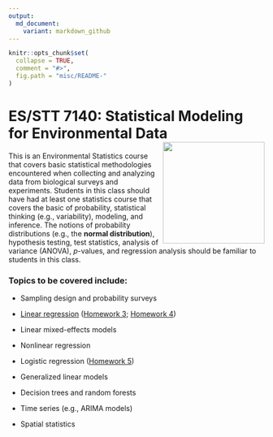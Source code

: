 ```yaml
---
output:
  md_document:
    variant: markdown_github
---
```


<!-- README.md is generated from README.Rmd. Please edit that file -->

```r
knitr::opts_chunk$set(
  collapse = TRUE,
  comment = "#>",
  fig.path = "misc/README-"
)
```

# ES/STT 7140: Statistical Modeling for Environmental Data <img src="misc/earth.png" align="right"  width="200" height="200"/>

This is an Environmental Statistics course that covers basic statistical methodologies encountered when collecting and analyzing data from biological surveys and experiments. Students in this class should have had at least one statistics course that covers the basic of probability, statistical thinking (e.g., variability), modeling, and inference. The notions of probability distributions (e.g., the **normal distribution**), hypothesis testing, test statistics, analysis of variance (ANOVA), $p$-values, and regression analysis should be familiar to students in this class.


### Topics to be covered include:

- Sampling design and probability surveys

- [Linear regression](https://github.com/bgreenwell/stt7140-env/blob/master/slides/ch3-regression.pdf) ([Homework 3](https://github.com/bgreenwell/stt7140-env/blob/master/homework/homework3.pdf); [Homework 4](https://github.com/bgreenwell/stt7140-env/blob/master/homework/homework4.pdf))

- Linear mixed-effects models

- Nonlinear regression

- Logistic regression ([Homework 5](https://github.com/bgreenwell/stt7140-env/blob/master/homework/homework5.pdf))

- Generalized linear models

- Decision trees and random forests

- Time series (e.g., ARIMA models)

- Spatial statistics
